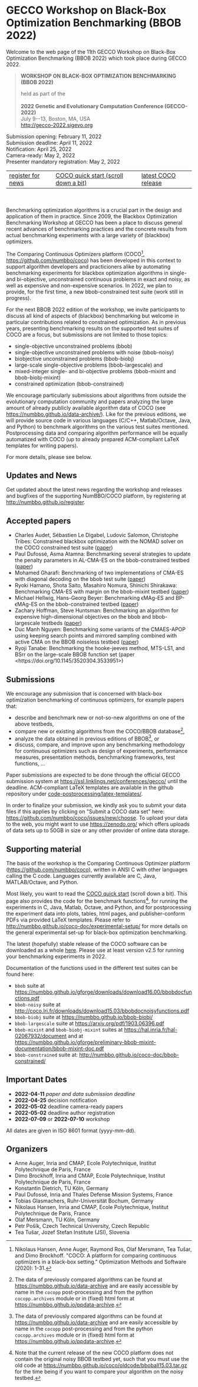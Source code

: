 # GECCO Workshop on Black-Box Optimization Benchmarking (BBOB 2022) {#bbob2022page}

Welcome to the web page of the 11th GECCO Workshop on Black-Box
Optimization Benchmarking (BBOB 2022) which took place during GECCO 2022.

> **WORKSHOP ON BLACK-BOX OPTIMIZATION BENCHMARKING (BBOB 2022)**
>
> | held as part of the
> | 
> | **2022 Genetic and Evolutionary Computation Conference
>   (GECCO-2022)**
> | July 9\--13, Boston, MA, USA
> | <http://gecco-2022.sigevo.org>

| Submission opening: February 11, 2022
| Submission deadline: April 11, 2022
| Notification: April 25, 2022
| Camera-ready: May 2, 2022
| Presenter mandatory registration: May 2, 2022

  ------------------------------------------------------- ------------------------------------------------------------------------ -----------------------------------------------------------------
  [register for news](http://numbbo.github.io/register)   [COCO quick start (scroll down a bit)](https://github.com/numbbo/coco)   [latest COCO release](https://github.com/numbbo/coco/releases/)
  ------------------------------------------------------- ------------------------------------------------------------------------ -----------------------------------------------------------------

<br /><br />
Benchmarking optimization algorithms is a crucial part in the design and
application of them in practice. Since 2009, the Blackbox Optimization
Benchmarking Workshop at GECCO has been a place to discuss general
recent advances of benchmarking practices and the concrete results from
actual benchmarking experiments with a large variety of (blackbox)
optimizers.

The Comparing Continuous Optimizers platform (COCO[^1],
<https://github.com/numbbo/coco>) has been developed in this context to
support algorithm developers and practicioners alike by automating
benchmarking experiments for blackbox optimization algorithms in single-
and bi-objective, unconstrained continuous problems in exact and noisy,
as well as expensive and non-expensive scenarios. In 2022, we plan to
provide, for the first time, a new bbob-constrained test suite (work
still in progress).

For the next BBOB 2022 edition of the workshop, we invite participants
to discuss all kind of aspects of (blackbox) benchmarking but welcome in
particular contributions related to constrained optimization. As in
previous years, presenting benchmarking results on the supported test
suites of COCO are a focus, but submissions are not limited to those
topics:

-   single-objective unconstrained problems (bbob)
-   single-objective unconstrained problems with noise (bbob-noisy)
-   biobjective unconstrained problems (bbob-biobj)
-   large-scale single-objective problems (bbob-largescale) and
-   mixed-integer single- and bi-objective problems (bbob-mixint and
    bbob-biobj-mixint)
-   constrained optimization (bbob-constrained)

We encourage particularly submissions about algorithms from outside the
evolutionary computation community and papers analyzing the large amount
of already publicly available algorithm data of COCO (see
<https://numbbo.github.io/data-archive/>). Like for the previous
editions, we will provide source code in various languages (C/C++,
Matlab/Octave, Java, and Python) to benchmark algorithms on the various
test suites mentioned. Postprocessing data and comparing algorithm
performance will be equally automatized with COCO (up to already
prepared ACM-compliant LaTeX templates for writing papers).

For more details, please see below.

## Updates and News

Get updated about the latest news regarding the workshop and releases
and bugfixes of the supporting NumBBO/COCO platform, by registering at
<http://numbbo.github.io/register>.

## Accepted papers

-   Charles Audet, Sébastien Le Digabel, Ludovic Salomon, Christophe
    Tribes: Constrained blackbox optimization with the NOMAD solver on
    the COCO constrained test suite
    ([paper](https://doi.org/10.1145/3520304.3534019))
-   Paul Dufossé, Asma Atamna: Benchmarking several strategies to update
    the penalty parameters in AL-CMA-ES on the bbob-constrained testbed
    ([paper](https://doi.org/10.1145/3520304.3534014))
-   Mohamed Gharafi: Benchmarking of two implementations of CMA-ES with
    diagonal decoding on the bbob test suite
    ([paper](https://doi.org/10.1145/3520304.3534011))
-   Ryoki Hamano, Shota Saito, Masahiro Nomura, Shinichi Shirakawa:
    Benchmarking CMA-ES with margin on the bbob-mixint testbed
    ([paper](https://doi.org/10.1145/3520304.3534043))
-   Michael Hellwig, Hans-Georg Beyer: Benchmarking ϵMAg-ES and
    BP-ϵMAg-ES on the bbob-constrained testbed
    ([paper](https://doi.org/10.1145/3520304.3534010))
-   Zachary Hoffman, Steve Huntsman: Benchmarking an algorithm for
    expensive high-dimensional objectives on the bbob and
    bbob-largescale testbeds
    ([paper](https://doi.org/10.1145/3520304.3534006))
-   Duc Manh Nguyen: Benchmarking some variants of the CMAES-APOP using
    keeping search points and mirrored sampling combined with active CMA
    on the BBOB noiseless testbed
    ([paper](https://doi.org/10.1145/3520304.3534001))
-   Ryoji Tanabe: Benchmarking the hooke-jeeves method, MTS-LS1, and
    BSrr on the large-scale BBOB function set ([paper
    \<https://doi.org/10.1145/3520304.3533951\>]{.title-ref})

## Submissions

We encourage any submission that is concerned with black-box
optimization benchmarking of continuous optimizers, for example papers
that:

-   describe and benchmark new or not-so-new algorithms on one of the
    above testbeds,
-   compare new or existing algorithms from the COCO/BBOB database[^2],
-   analyze the data obtained in previous editions of BBOB[^3], or
-   discuss, compare, and improve upon any benchmarking methodology for
    continuous optimizers such as design of experiments, performance
    measures, presentation methods, benchmarking frameworks, test
    functions, \...

Paper submissions are expected to be done through the official GECCO
submission system at <https://ssl.linklings.net/conferences/gecco/>
until the deadline. ACM-compliant LaTeX templates are available in the
github repository under
[code-postprocessing/latex-templates/](https://github.com/numbbo/coco/tree/master/code-postprocessing/latex-templates).

In order to finalize your submission, we kindly ask you to submit your
data files if this applies by clicking on \"Submit a COCO data set\"
here: <https://github.com/numbbo/coco/issues/new/choose>. To upload your
data to the web, you might want to use <https://zenodo.org/> which
offers uploads of data sets up to 50GB in size or any other provider of
online data storage.

## Supporting material

The basis of the workshop is the Comparing Continuous Optimizer platform
(<https://github.com/numbbo/coco>), written in ANSI C with other
languages calling the C code. Languages currently available are C, Java,
MATLAB/Octave, and Python.

Most likely, you want to read the [COCO quick
start](https://github.com/numbbo/coco) (scroll down a bit). This page
also provides the code for the benchmark functions[^4], for running the
experiments in C, Java, Matlab, Octave, and Python, and for
postprocessing the experiment data into plots, tables, html pages, and
publisher-conform PDFs via provided LaTeX templates. Please refer to
<http://numbbo.github.io/coco-doc/experimental-setup/> for more details
on the general experimental set-up for black-box optimization
benchmarking.

The latest (hopefully) stable release of the COCO software can be
downloaded as a whole [here](https://github.com/numbbo/coco/releases/).
Please use at least version v2.5 for running your benchmarking
experiments in 2022.

Documentation of the functions used in the different test suites can be
found here:

-   `bbob` suite at
    <https://numbbo.github.io/gforge/downloads/download16.00/bbobdocfunctions.pdf>
-   `bbob-noisy` suite at
    <http://coco.lri.fr/downloads/download15.03/bbobdocnoisyfunctions.pdf>
-   `bbob-biobj` suite at <https://numbbo.github.io/bbob-biobj/>
-   `bbob-largescale` suite at <https://arxiv.org/pdf/1903.06396.pdf>
-   `bbob-mixint` and `bbob-biobj-mixint` suites at
    <https://hal.inria.fr/hal-02067932/document> and at
    <https://numbbo.github.io/gforge/preliminary-bbob-mixint-documentation/bbob-mixint-doc.pdf>
-   `bbob-constrained` suite at:
    <http://numbbo.github.io/coco-doc/bbob-constrained/>

## Important Dates

-   **2022-04-11** *paper and data submission deadline*
-   **2022-04-25** decision notification
-   **2022-05-02** deadline camera-ready papers
-   **2022-05-02** deadline author registration
-   **2022-07-09** or **2022-07-10** workshop

All dates are given in ISO 8601 format (yyyy-mm-dd).

## Organizers

-   Anne Auger, Inria and CMAP, Ecole Polytechnique, Institut
    Polytechnique de Paris, France
-   Dimo Brockhoff, Inria and CMAP, Ecole Polytechnique, Institut
    Polytechnique de Paris, France
-   Konstantin Dietrich, TU Köln, Germany
-   Paul Dufossé, Inria and Thales Defense Mission Systems, France
-   Tobias Glasmachers, Ruhr-Universität Bochum, Germany
-   Nikolaus Hansen, Inria and CMAP, Ecole Polytechnique, Institut
    Polytechnique de Paris, France
-   Olaf Mersmann, TU Köln, Germany
-   Petr Pošík, Czech Technical University, Czech Republic
-   Tea Tušar, Jozef Stefan Institute (JSI), Slovenia

[^1]: Nikolaus Hansen, Anne Auger, Raymond Ros, Olaf Mersmann, Tea
    Tušar, and Dimo Brockhoff. \"COCO: A platform for comparing
    continuous optimizers in a black-box setting.\" Optimization Methods
    and Software (2020): 1-31.

[^2]: The data of previously compared algorithms can be found at
    <https://numbbo.github.io/data-archive> and are easily accessible by
    name in the `cocopp` post-processing and from the python
    `cocopp.archives` module or in (fixed) html form at
    <https://numbbo.github.io/ppdata-archive>.

[^3]: The data of previously compared algorithms can be found at
    <https://numbbo.github.io/data-archive> and are easily accessible by
    name in the `cocopp` post-processing and from the python
    `cocopp.archives` module or in (fixed) html form at
    <https://numbbo.github.io/ppdata-archive>.

[^4]: Note that the current release of the new COCO platform does not
    contain the original noisy BBOB testbed yet, such that you must use
    the old code at
    <https://numbbo.github.io/coco/oldcode/bboball15.03.tar.gz> for the
    time being if you want to compare your algorithm on the noisy
    testbed.

